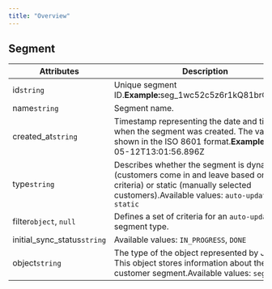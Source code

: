 ```yaml
---
title: "Overview"
---
```


## Segment

| Attributes                    | Description                                                                                                                                                                    |
| ----------------------------- | ------------------------------------------------------------------------------------------------------------------------------------------------------------------------------ |
| id`string`                    | Unique segment ID.**Example:**&#x73;eg\_1wc52c5z6r1kQ81brO8j9Hk2                                                                                                               |
| name`string`                  | Segment name.                                                                                                                                                                  |
| created\_at`string`           | Timestamp representing the date and time when the segment was created. The value is shown in the ISO 8601 format.**Example:**&#x32;022-05-12T13:01:56.896Z                     |
| type`string`                  | Describes whether the segment is dynamic (customers come in and leave based on set criteria) or static (manually selected customers).Available values: `auto-update`, `static` |
| filter`object`, `null`        | Defines a set of criteria for an `auto-update` segment type.                                                                                                                   |
| initial\_sync\_status`string` | Available values: `IN_PROGRESS`, `DONE`                                                                                                                                        |
| object`string`                | The type of the object represented by JSON. This object stores information about the customer segment.Available values: `segment`                                              |

